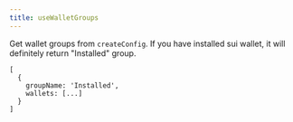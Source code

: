 ```yaml
---
title: useWalletGroups
---
```


Get wallet groups from `createConfig`. If you have installed sui wallet, it will definitely return "Installed" group.

```tsx
[
  {
    groupName: 'Installed',
    wallets: [...]
  }
]
```
